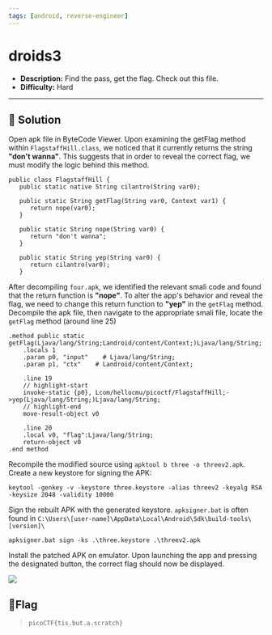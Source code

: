 ---
tags: [android, reverse-engineer]
---
# droids3

- **Description:** Find the pass, get the flag. Check out this file.
- **Difficulty:** Hard

---

## 🔎 Solution
Open apk file in ByteCode Viewer. Upon examining the getFlag method within `FlagstaffHill.class`, we noticed that it currently returns the string **"don't wanna"**. 
This suggests that in order to reveal the correct flag, we must modify the logic behind this method.
```
public class FlagstaffHill {
   public static native String cilantro(String var0);

   public static String getFlag(String var0, Context var1) {
      return nope(var0);
   }

   public static String nope(String var0) {
      return "don't wanna";
   }

   public static String yep(String var0) {
      return cilantro(var0);
   }
```


After decompiling `four.apk`, we identified the relevant smali code and found that the return function is **"nope"**. 
To alter the app's behavior and reveal the flag, we need to change this return function to **"yep"** in the `getFlag` method.
Decompile the apk file, then navigate to the appropriate smali file, locate the `getFlag` method (around line 25)
```smali
.method public static getFlag(Ljava/lang/String;Landroid/content/Context;)Ljava/lang/String;
    .locals 1
    .param p0, "input"    # Ljava/lang/String;
    .param p1, "ctx"    # Landroid/content/Context;

    .line 19
    // highlight-start
    invoke-static {p0}, Lcom/hellocmu/picoctf/FlagstaffHill;->yep(Ljava/lang/String;)Ljava/lang/String;
    // highlight-end
    move-result-object v0

    .line 20
    .local v0, "flag":Ljava/lang/String;
    return-object v0
.end method
```

Recompile the modified source using `apktool b three -o threev2.apk`.
Create a new keystore for signing the APK:
```
keytool -genkey -v -keystore three.keystore -alias threev2 -keyalg RSA -keysize 2048 -validity 10000
```

Sign the rebuilt APK with the generated keystore. `apksigner.bat` is often found in `C:\Users\[user-name]\AppData\Local\Android\Sdk\build-tools\[version]\`
```
apksigner.bat sign -ks .\three.keystore .\threev2.apk
```

Install the patched APK on emulator. Upon launching the app and pressing the designated button, the correct flag should now be displayed.
<div style={{ width: '50%', margin: '0 auto' }}>
  <img src={require("./image.png").default} style={{ width: '100%', height: 'auto' }} />
</div>

## 🚩Flag
> `picoCTF{tis.but.a.scratch}`

